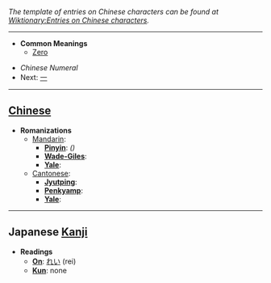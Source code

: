 ''The template of entries on Chinese characters can be found at [[Wiktionary:Entries on Chinese characters]].''

----

* '''Common Meanings'''
**[[Zero]]

*''Chinese Numeral''
*Next: [[一]]

----

== [[Chinese]] ==

*'''Romanizations'''
** [[Mandarin]]:
*** '''[[Pinyin]]''': '' ()''
*** '''[[Wade-Giles]]''': 
*** '''[[Yale]]''': 
** [[Cantonese]]:
*** '''[[Jyutping]]''':  
*** '''[[Penkyamp]]''':  
*** '''[[Yale]]''': 

----

== Japanese [[Kanji]] ==

*'''Readings'''
**'''[[On]]''': [[れい]] (rei)
**'''[[Kun]]''': none